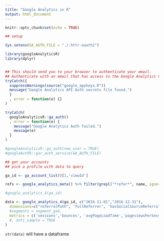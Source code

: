 ```yaml
---
title: "Google Analytics in R"
output: html_document
---
```


```r
knitr::opts_chunk$set(echo = TRUE)
```

```r
## setup

Sys.setenv(GA_AUTH_FILE = "./.httr-oauth2")

library(googleAnalyticsR)
library(dplyr)


## This should send you to your browser to authenticate your email.
## Authenticate with an email that has access to the Google Analytics View you want to use.
tryCatch({
  suppressWarnings(source("google_appkeys.R"))
  message("Google Analytics API Auth secrets file found.")
  }
  , error = function(e) {}
)

tryCatch(
  googleAnalyticsR::ga_auth()
  , error = function(e) {
    message("Google Analytics Auth failed.")
    message(e)
  }
)

#googleAnalyticsR::ga_auth(new_user = TRUE)
#googleAuthR::gar_auth_service(GA_AUTH_FILE)

## get your accounts
## pick a profile with data to query

ga_id <- ga_account_list()[1,'viewId']

refs <- google_analytics_meta() %>% filter(grepl("*refer*", name, ignore.case = TRUE)) %>% .$name

#google_analytics_4(ga_id)

data <- google_analytics_4(ga_id, c("2016-11-01","2016-12-31"), 
  dimensions=c("referralPath", 'fullReferrer', 'hasSocialSourceReferral', 'source','medium', 'sessionCount'), 
  #segments = segment_ga4, 
  metrics = c('sessions','bounces', 'avgPageLoadTime','pageviewsPerSession')
  #, anti_sample = TRUE
)
```

`str(data)` will have a dataframe

```r

```

